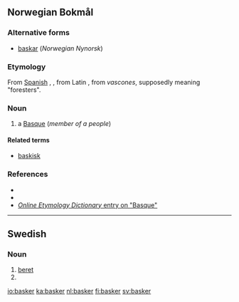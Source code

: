 ==Norwegian Bokmål==

===Alternative forms===
* [[baskar]] (''Norwegian Nynorsk'')

===Etymology===
From [[Spanish]] {{term|basco}}, {{term|vasco}}, from Latin {{term|vasco}}, from ''vascones'', supposedly meaning "foresters".

===Noun===
{{nb-noun-m2}}

# a [[Basque]] (''member of a people'')

====Related terms====
* [[baskisk]]

===References===
* {{R:Ordnett}}
* {{R:Dokumentasjonsprosjektet|basker}}
* [http://www.etymonline.com/index.php?search=Basque&searchmode=none ''Online Etymology Dictionary'' entry on "Basque"]

----

==Swedish==

===Noun===
{{sv-noun|g=c}}
{{sv-noun-irreg-c|basker|baskern|baskrar|baskrarna}}

# [[beret]]
# {{sv-noun-form-indef-pl|bask}}

[[io:basker]]
[[ka:basker]]
[[nl:basker]]
[[fi:basker]]
[[sv:basker]]